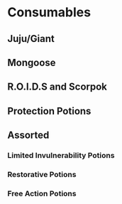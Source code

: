 # Consumables{#consums}
## Juju/Giant
## Mongoose
## R.O.I.D.S and Scorpok
## Protection Potions
## Assorted
### Limited Invulnerability Potions
### Restorative Potions
### Free Action Potions
